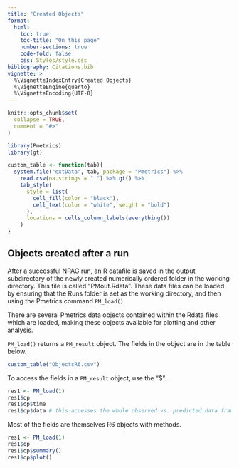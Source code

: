 ```yaml
---
title: "Created Objects"
format:
  html:
    toc: true
    toc-title: "On this page"
    number-sections: true
    code-fold: false
    css: Styles/style.css
bibliography: Citations.bib
vignette: >
  %\VignetteIndexEntry{Created Objects}
  %\VignetteEngine{quarto}
  %\VignetteEncoding{UTF-8}
---
```


```r
knitr::opts_chunk$set(
  collapse = TRUE,
  comment = "#>"
)
```

```r
library(Pmetrics)
library(gt)

custom_table <- function(tab){
  system.file("extData", tab, package = "Pmetrics") %>%
    read.csv(na.strings = ".") %>% gt() %>%
    tab_style(
      style = list(
        cell_fill(color = "black"),
        cell_text(color = "white", weight = "bold")
      ),
      locations = cells_column_labels(everything())
    )
}
```

## Objects created after a run

After a successful NPAG run, an R datafile is saved in the
output subdirectory of the newly created numerically ordered folder in
the working directory. This file is called "PMout.Rdata". These data files can be loaded by ensuring that the
Runs folder is set as the working directory, and then using the Pmetrics
command `PM_load()`.

There are several Pmetrics data objects contained within the Rdata files
which are loaded, making these objects available for
plotting and other analysis. 


`PM_load()` returns a `PM_result` object. The fields in the object are in the table below.


```r
custom_table("ObjectsR6.csv")
```

To access the fields in a `PM_result` object, use the "$". 

```r
res1 <- PM_load(1)
res1$op
res1$op$time
res1$op$data # this accesses the whole observed vs. predicted data frame
```

Most of the fields are themselves R6 objects with methods.

```r
res1 <- PM_load(1)
res1$op
res1$op$summary()
res1$op$plot()
```


